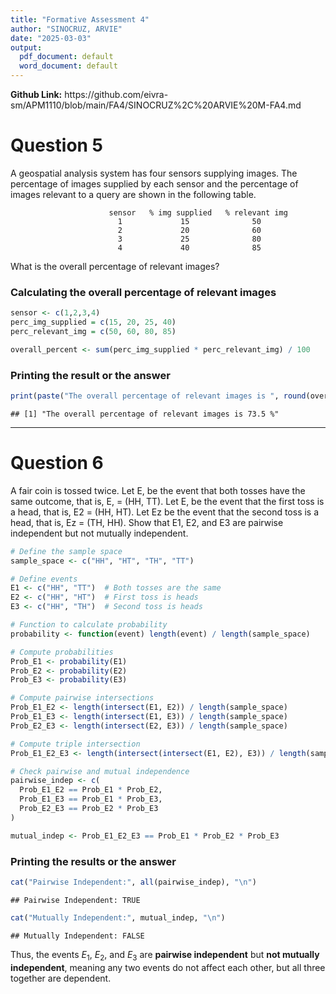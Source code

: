 ---
title: "Formative Assessment 4"
author: "SINOCRUZ, ARVIE"
date: "2025-03-03"
output:
  pdf_document: default
  word_document: default
---

**Github Link:** https://github.com/eivra-sm/APM1110/blob/main/FA4/SINOCRUZ%2C%20ARVIE%20M-FA4.md

# Question 5

A geospatial analysis system has four sensors supplying images. The
percentage of images supplied by each sensor and the percentage of
images relevant to a query are shown in the following table.

```         
                      sensor   % img supplied   % relevant img
                        1             15              50
                        2             20              60
                        3             25              80
                        4             40              85
```

What is the overall percentage of relevant images?

### Calculating the overall percentage of relevant images

``` r
sensor <- c(1,2,3,4)
perc_img_supplied = c(15, 20, 25, 40)
perc_relevant_img = c(50, 60, 80, 85)

overall_percent <- sum(perc_img_supplied * perc_relevant_img) / 100
```

### Printing the result or the answer

``` r
print(paste("The overall percentage of relevant images is ", round(overall_percent, 2), "%"))
```

    ## [1] "The overall percentage of relevant images is 73.5 %"

---
# Question 6

A fair coin is tossed twice. Let E, be the event that both tosses have
the same outcome, that is, E, = (HH, TT). Let E, be the event that the
first toss is a head, that is, E2 = (HH, HT). Let Ez be the event that
the second toss is a head, that is, Ez = (TH, HH). Show that E1, E2, and
E3 are pairwise independent but not mutually independent.

``` r
# Define the sample space
sample_space <- c("HH", "HT", "TH", "TT")

# Define events
E1 <- c("HH", "TT")  # Both tosses are the same
E2 <- c("HH", "HT")  # First toss is heads
E3 <- c("HH", "TH")  # Second toss is heads

# Function to calculate probability
probability <- function(event) length(event) / length(sample_space)

# Compute probabilities
Prob_E1 <- probability(E1)
Prob_E2 <- probability(E2)
Prob_E3 <- probability(E3)

# Compute pairwise intersections
Prob_E1_E2 <- length(intersect(E1, E2)) / length(sample_space)
Prob_E1_E3 <- length(intersect(E1, E3)) / length(sample_space)
Prob_E2_E3 <- length(intersect(E2, E3)) / length(sample_space)

# Compute triple intersection
Prob_E1_E2_E3 <- length(intersect(intersect(E1, E2), E3)) / length(sample_space)

# Check pairwise and mutual independence
pairwise_indep <- c(
  Prob_E1_E2 == Prob_E1 * Prob_E2,
  Prob_E1_E3 == Prob_E1 * Prob_E3,
  Prob_E2_E3 == Prob_E2 * Prob_E3
)

mutual_indep <- Prob_E1_E2_E3 == Prob_E1 * Prob_E2 * Prob_E3
```

### Printing the results or the answer

``` r
cat("Pairwise Independent:", all(pairwise_indep), "\n")
```

    ## Pairwise Independent: TRUE 

``` r
cat("Mutually Independent:", mutual_indep, "\n")
```

    ## Mutually Independent: FALSE

Thus, the events $E_1$, $E_2$, and $E_3$ are **pairwise independent**
but **not mutually independent**, meaning any two events do not affect
each other, but all three together are dependent.
